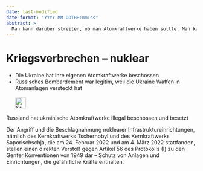 ```yaml
---
date: last-modified
date-format: "YYYY-MM-DDTHH:mm:ss"
abstract: > 
  Man kann darüber streiten, ob man Atomkraftwerke haben sollte. Man kann nicht darüber streiten, ob man sie beschießen soll. Auch nicht die ukrainischen!
---
```


# Kriegsverbrechen – nuklear {#sec-warcrimes-nuclear}

::: {.callout-caution title="Mythos"}
- Die Ukraine hat ihre eigenen Atomkraftwerke beschossen
- Russisches Bombardement war legitim, weil die Ukraine Waffen in Atomanlagen versteckt hat
[<br></br>![Suche nach Stichwort in EUvsDisinfo](../all_common_img/EUvsDisinfo_400x240.jpg){height=2em}](https://euvsdisinfo.eu/disinformation-cases/?text=war%20crimes%20(nuclear%7Catom%7CZaporizhzhia%7CChernobyl)&sort=relevance)
:::

::: {.callout-tip title="Wahrheit"}
Russland hat ukrainische Atomkraftwerke illegal beschossen und besetzt
:::

Der Angriff und die Beschlagnahmung nuklearer Infrastruktureinrichtungen, nämlich des Kernkraftwerks Tschernobyl und des Kernkraftwerks Saporischschja, die am 24\. Februar 2022 und am 4\. März 2022 stattfanden, stellen einen direkten Verstoß gegen Artikel 56 des Protokolls (I) zu den Genfer Konventionen von 1949 dar – Schutz von Anlagen und Einrichtungen, die gefährliche Kräfte enthalten. 

